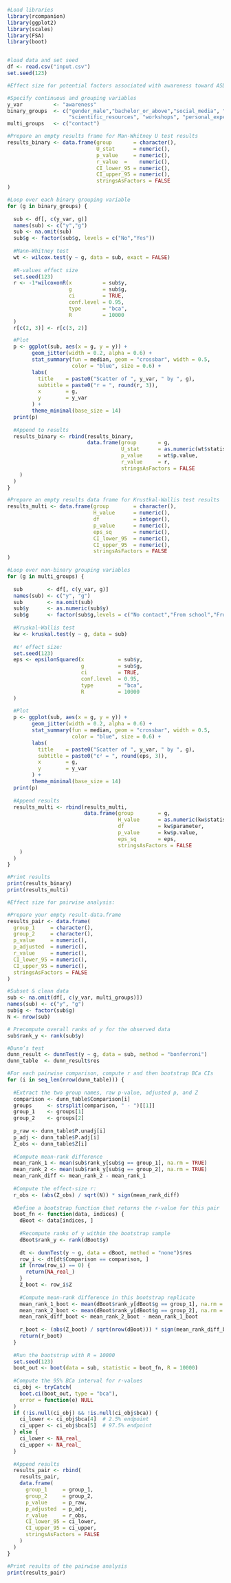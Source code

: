 
```{r}
#Load libraries
library(rcompanion)
library(ggplot2)
library(scales)
library(FSA)
library(boot)


#load data and set seed
df <- read.csv("input.csv")
set.seed(123)

```

```{r}
#Effect size for potential factors associated with awareness toward ASD:

#Specify continuous and grouping variables
y_var          <- "awareness"
binary_groups  <- c("gender_male","bachelor_or_above","social_media", "colleagues", 
                    "scientific_resources", "workshops", "personal_experience")
multi_groups   <- c("contact")

#Prepare an empty results frame for Man-Whitney U test results
results_binary <- data.frame(group       = character(),
                             U_stat      = numeric(),
                             p_value     = numeric(),
                             r_value  =    numeric(),
                             CI_lower_95 = numeric(),
                             CI_upper_95 = numeric(),
                             stringsAsFactors = FALSE
)

#Loop over each binary grouping variable
for (g in binary_groups) {
  
  sub <- df[, c(y_var, g)]
  names(sub) <- c("y","g")
  sub <- na.omit(sub)
  sub$g <- factor(sub$g, levels = c("No","Yes"))
  
  #Mann–Whitney test
  wt <- wilcox.test(y ~ g, data = sub, exact = FALSE)
  
  #R-values effect size
  set.seed(123)
  r <- -1*wilcoxonR(x          = sub$y,
                    g          = sub$g,
                    ci         = TRUE,
                    conf.level = 0.95,
                    type       = "bca",
                    R          = 10000
  )
  r[c(2, 3)] <- r[c(3, 2)]

  #Plot
  p <- ggplot(sub, aes(x = g, y = y)) +
        geom_jitter(width = 0.2, alpha = 0.6) +
        stat_summary(fun = median, geom = "crossbar", width = 0.5,
                     color = "blue", size = 0.6) +
        labs(
          title    = paste0("Scatter of ", y_var, " by ", g),
          subtitle = paste0("r = ", round(r, 3)),
          x        = g,
          y        = y_var
        ) +
        theme_minimal(base_size = 14)
  print(p)
  
  #Append to results
  results_binary <- rbind(results_binary,
                          data.frame(group       = g,
                                     U_stat      = as.numeric(wt$statistic),
                                     p_value     = wt$p.value,
                                     r_value     = r,
                                     stringsAsFactors = FALSE
    )
  )
}

#Prepare an empty results data frame for Krustkal-Wallis test results
results_multi <- data.frame(group        = character(),
                            H_value      = numeric(),
                            df           = integer(),
                            p_value      = numeric(),
                            eps_sq       = numeric(),
                            CI_lower_95  = numeric(),
                            CI_upper_95  = numeric(),
                            stringsAsFactors = FALSE
)

#Loop over non-binary grouping variables
for (g in multi_groups) {
  
  sub        <- df[, c(y_var, g)]
  names(sub) <- c("y", "g")
  sub        <- na.omit(sub)
  sub$y      <- as.numeric(sub$y)
  sub$g      <- factor(sub$g,levels = c("No contact","From school","From family/relatives", "Both"))
  
  #Kruskal–Wallis test
  kw <- kruskal.test(y ~ g, data = sub)
  
  #ε² effect size:
  set.seed(123)
  eps <- epsilonSquared(x           = sub$y,
                        g           = sub$g,
                        ci          = TRUE,
                        conf.level  = 0.95,
                        type        = "bca",
                        R           = 10000
  )
  
  #Plot
  p <- ggplot(sub, aes(x = g, y = y)) +
        geom_jitter(width = 0.2, alpha = 0.6) +
        stat_summary(fun = median, geom = "crossbar", width = 0.5,
                     color = "blue", size = 0.6) +
        labs(
          title    = paste0("Scatter of ", y_var, " by ", g),
          subtitle = paste0("ε² = ", round(eps, 3)),
          x        = g,
          y        = y_var
        ) +
        theme_minimal(base_size = 14)
  print(p)
  
  #Append results
  results_multi <- rbind(results_multi,
                         data.frame(group        = g,
                                    H_value      = as.numeric(kw$statistic),
                                    df           = kw$parameter,
                                    p_value      = kw$p.value,
                                    eps_sq       = eps,
                                    stringsAsFactors = FALSE
    )
  )
}

#Print results
print(results_binary)
print(results_multi)
```

```{r}
#Effect size for pairwise analysis:

#Prepare your empty result‐data.frame
results_pair <- data.frame(
  group_1     = character(),
  group_2     = character(),
  p_value     = numeric(),
  p_adjusted  = numeric(),
  r_value     = numeric(),
  CI_lower_95 = numeric(),
  CI_upper_95 = numeric(),
  stringsAsFactors = FALSE
)

#Subset & clean data
sub <- na.omit(df[, c(y_var, multi_groups)])
names(sub) <- c("y", "g")
sub$g <- factor(sub$g)
N <- nrow(sub)

# Precompute overall ranks of y for the observed data
sub$rank_y <- rank(sub$y)

#Dunn’s test
dunn_result <- dunnTest(y ~ g, data = sub, method = "bonferroni")
dunn_table  <- dunn_result$res

#For each pairwise comparison, compute r and then bootstrap BCa CIs
for (i in seq_len(nrow(dunn_table))) {
  
  #Extract the two group names, raw p‐value, adjusted p, and Z
  comparison <- dunn_table$Comparison[i]
  groups     <- strsplit(comparison, " - ")[[1]]
  group_1    <- groups[1]
  group_2    <- groups[2]
  
  p_raw <- dunn_table$P.unadj[i]
  p_adj <- dunn_table$P.adj[i]
  Z_obs <- dunn_table$Z[i]
  
  #Compute mean‐rank difference
  mean_rank_1 <- mean(sub$rank_y[sub$g == group_1], na.rm = TRUE)
  mean_rank_2 <- mean(sub$rank_y[sub$g == group_2], na.rm = TRUE)
  mean_rank_diff <- mean_rank_2 - mean_rank_1
  
  #Compute the effect‐size r:
  r_obs <- (abs(Z_obs) / sqrt(N)) * sign(mean_rank_diff)
  
  #Define a bootstrap function that returns the r‐value for this pair
  boot_fn <- function(data, indices) {
    dBoot <- data[indices, ]
    
    #Recompute ranks of y within the bootstrap sample
    dBoot$rank_y <- rank(dBoot$y)
    
    dt <- dunnTest(y ~ g, data = dBoot, method = "none")$res
    row_i <- dt[dt$Comparison == comparison, ]
    if (nrow(row_i) == 0) {
      return(NA_real_)
    }
    Z_boot <- row_i$Z
    
    #Compute mean‐rank difference in this bootstrap replicate
    mean_rank_1_boot <- mean(dBoot$rank_y[dBoot$g == group_1], na.rm = TRUE)
    mean_rank_2_boot <- mean(dBoot$rank_y[dBoot$g == group_2], na.rm = TRUE)
    mean_rank_diff_boot <- mean_rank_2_boot - mean_rank_1_boot
    
    r_boot <- (abs(Z_boot) / sqrt(nrow(dBoot))) * sign(mean_rank_diff_boot)
    return(r_boot)
  }
  
  #Run the bootstrap with R = 10000
  set.seed(123)
  boot_out <- boot(data = sub, statistic = boot_fn, R = 10000)
  
  #Compute the 95% BCa interval for r-values
  ci_obj <- tryCatch(
    boot.ci(boot_out, type = "bca"),
    error = function(e) NULL
  )
  if (!is.null(ci_obj) && !is.null(ci_obj$bca)) {
    ci_lower <- ci_obj$bca[4]  # 2.5% endpoint
    ci_upper <- ci_obj$bca[5]  # 97.5% endpoint
  } else {
    ci_lower <- NA_real_
    ci_upper <- NA_real_
  }
  
  #Append results
  results_pair <- rbind(
    results_pair,
    data.frame(
      group_1     = group_1,
      group_2     = group_2,
      p_value     = p_raw,
      p_adjusted  = p_adj,
      r_value     = r_obs,
      CI_lower_95 = ci_lower,
      CI_upper_95 = ci_upper,
      stringsAsFactors = FALSE
    )
  )
}

#Print results of the pairwise analysis
print(results_pair)
```




